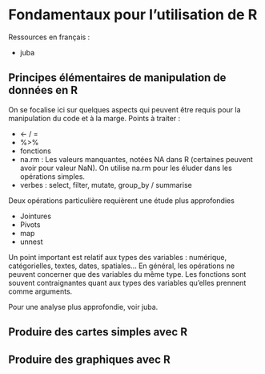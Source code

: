# Fondamentaux pour l'utilisation de R {#fondamentaux_R}

Ressources en français : 

- juba


## Principes élémentaires de manipulation de données en R

On se focalise ici sur quelques aspects qui peuvent être requis pour la manipulation du code et à la marge. Points à traiter :

- <- / =
- %>%
- fonctions
- na.rm : Les valeurs manquantes, notées NA dans R (certaines peuvent avoir pour valeur NaN). On utilise na.rm pour les éluder dans les opérations simples.
- verbes : select, filter, mutate, group_by / summarise

Deux opérations particulière requièrent une étude plus approfondies

- Jointures
- Pivots
- map
- unnest

Un point important est relatif aux types des variables : numérique, catégorielles, textes, dates, spatiales... En général, les opérations ne peuvent concerner que des variables du même type. Les fonctions sont souvent contraignantes quant aux types des variables qu'elles prennent comme arguments.




Pour une analyse plus approfondie, voir juba.

## Produire des cartes simples avec R

## Produire des graphiques avec R
